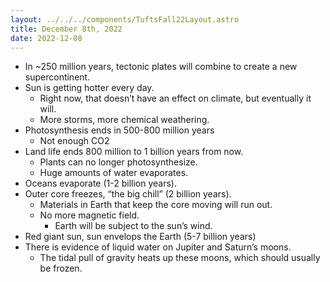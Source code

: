 ```yaml
---
layout: ../../../components/TuftsFall22Layout.astro
title: December 8th, 2022
date: 2022-12-08
---
```


- In ~250 million years, tectonic plates will combine to create a new supercontinent.
- Sun is getting hotter every day. 
	- Right now, that doesn’t have an effect on climate, but eventually it will. 
	- More storms, more chemical weathering. 
- Photosynthesis ends in 500-800 million years
	- Not enough CO2
- Land life ends 800 million to 1 billion years from now. 
	- Plants can no longer photosynthesize. 
	- Huge amounts of water evaporates. 
- Oceans evaporate (1-2 billion years). 
- Outer core freezes, “the big chill” (2 billion years). 
	- Materials in Earth that keep the core moving will run out. 
	- No more magnetic field. 
		- Earth will be subject to the sun’s wind. 
- Red giant sun, sun envelops the Earth (5-7 billion years)
- There is evidence of liquid water on Jupiter and Saturn’s moons. 
	- The tidal pull of gravity heats up these moons, which should usually be frozen. 